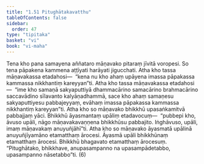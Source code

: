 ```yaml
---
title: "1.51 Pitughātakavatthu"
tableOfContents: false
sidebar:
  order: 47
type: "tipitaka"
basket: "vi"
book: "vi-maha"
---
```



<DynamicBreadcrumb />

<Division number="113" book="vi-maha">

<Paragraph number="487" book="vi-maha">
Tena kho pana samayena aññataro māṇavako pitaraṃ jīvitā voropesi. So tena pāpakena kammena aṭṭīyati harāyati jigucchati. Atha kho tassa māṇavakassa etadahosi—  “kena nu kho ahaṃ upāyena imassa pāpakassa kammassa nikkhantiṃ kareyyan”ti. Atha kho tassa māṇavakassa etadahosi—  “ime kho samaṇā sakyaputtiyā dhammacārino samacārino brahmacārino saccavādino sīlavanto kalyāṇadhammā, sace kho ahaṃ samaṇesu sakyaputtiyesu pabbajeyyaṃ, evāhaṃ imassa pāpakassa kammassa nikkhantiṃ kareyyan”ti. Atha kho so māṇavako bhikkhū upasaṅkamitvā pabbajjaṃ yāci. Bhikkhū āyasmantaṃ upāliṃ etadavocuṃ—  “pubbepi kho, āvuso upāli, nāgo māṇavakavaṇṇena bhikkhūsu pabbajito. Iṅghāvuso, upāli, imaṃ māṇavakaṃ anuyuñjāhī”ti. Atha kho so māṇavako āyasmatā upālinā anuyuñjīyamāno etamatthaṃ ārocesi. Āyasmā upāli bhikkhūnaṃ etamatthaṃ ārocesi. Bhikkhū bhagavato etamatthaṃ ārocesuṃ. “Pitughātako, bhikkhave, anupasampanno na upasampādetabbo, upasampanno nāsetabbo”ti. (6)
</Paragraph>
</Division>